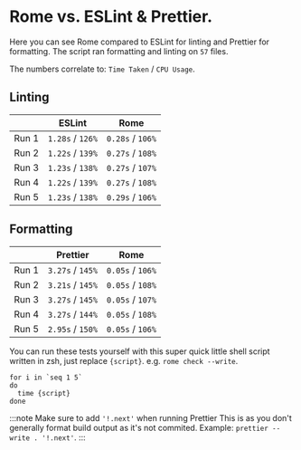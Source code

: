
<Meta title="Documentation/Tools/Rome" />


# Rome vs. ESLint & Prettier.

Here you can see Rome compared to ESLint for linting and Prettier for formatting. The script ran formatting and linting on `57` files.

The numbers correlate to: `Time Taken` / `CPU Usage`.

## Linting

|       | **ESLint**       | **Rome**         |
| ----- | ---------------- | ---------------- |
| Run 1 | `1.28s` / `126%` | `0.28s` / `106%` |
| Run 2 | `1.22s` / `139%` | `0.27s` / `108%` |
| Run 3 | `1.23s` / `138%` | `0.27s` / `107%` |
| Run 4 | `1.22s` / `139%` | `0.27s` / `108%` |
| Run 5 | `1.23s` / `138%` | `0.29s` / `106%` |

## Formatting

|       | **Prettier**     | **Rome**         |
| ----- | ---------------- | ---------------- |
| Run 1 | `3.27s` / `145%` | `0.05s` / `106%` |
| Run 2 | `3.21s` / `145%` | `0.05s` / `108%` |
| Run 3 | `3.27s` / `145%` | `0.05s` / `107%` |
| Run 4 | `3.27s` / `144%` | `0.05s` / `108%` |
| Run 5 | `2.95s` / `150%` | `0.05s` / `106%` |

You can run these tests yourself with this super quick little shell script written in zsh, just replace `{script}`. e.g. `rome check --write`.

```shell
for i in `seq 1 5`
do
  time {script}
done
```
:::note
Make sure to add `'!.next'` when running Prettier
This is as you don't generally format build output as it's not commited.
Example: `prettier --write . '!.next'`.
:::